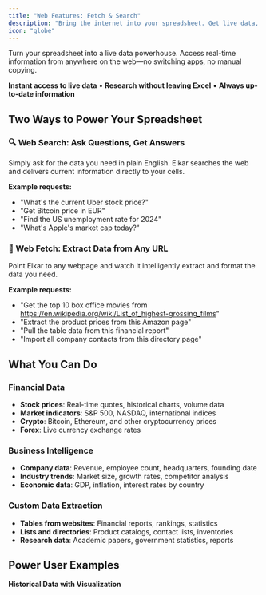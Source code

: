 ```yaml
---
title: "Web Features: Fetch & Search"
description: "Bring the internet into your spreadsheet. Get live data, research information, and verify facts without ever leaving Excel."
icon: "globe"
---
```


Turn your spreadsheet into a live data powerhouse. Access real-time information from anywhere on the web—no switching apps, no manual copying.

**Instant access to live data** • **Research without leaving Excel** • **Always up-to-date information**

## Two Ways to Power Your Spreadsheet

### 🔍 Web Search: Ask Questions, Get Answers

Simply ask for the data you need in plain English. Elkar searches the web and delivers current information directly to your cells.

**Example requests:**

- "What's the current Uber stock price?"
- "Get Bitcoin price in EUR"
- "Find the US unemployment rate for 2024"
- "What's Apple's market cap today?"

### 🔗 Web Fetch: Extract Data from Any URL

Point Elkar to any webpage and watch it intelligently extract and format the data you need.

**Example requests:**

- "Get the top 10 box office movies from https://en.wikipedia.org/wiki/List_of_highest-grossing_films"
- "Extract the product prices from this Amazon page"
- "Pull the table data from this financial report"
- "Import all company contacts from this directory page"

## What You Can Do

### Financial Data

- **Stock prices**: Real-time quotes, historical charts, volume data
- **Market indicators**: S&P 500, NASDAQ, international indices
- **Crypto**: Bitcoin, Ethereum, and other cryptocurrency prices
- **Forex**: Live currency exchange rates

### Business Intelligence

- **Company data**: Revenue, employee count, headquarters, founding date
- **Industry trends**: Market size, growth rates, competitor analysis
- **Economic data**: GDP, inflation, interest rates by country

### Custom Data Extraction

- **Tables from websites**: Financial reports, rankings, statistics
- **Lists and directories**: Product catalogs, contact lists, inventories
- **Research data**: Academic papers, government statistics, reports

## Power User Examples

**Historical Data with Visualization**